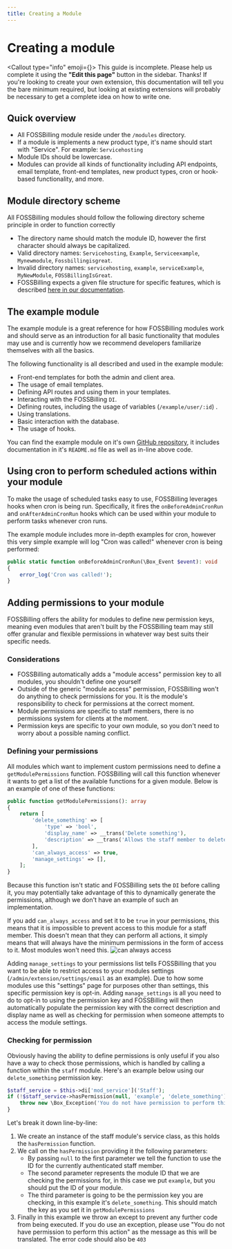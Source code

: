 ```yaml
---
title: Creating a Module
---
```



# Creating a module

<Callout type="info" emoji={<FontAwesomeIcon icon={faPersonDigging} />}>
    This guide is incomplete. Please help us complete it using the **"Edit this page"** button in the sidebar. Thanks!
    If you're looking to create your own extension, this documentation will tell you the bare minimum required, but looking at existing extensions will probably be necessary to get a complete idea on how to write one.
</Callout>

## Quick overview 

- All FOSSBilling module reside under the `/modules` directory.
- If a module is implements a new product type, it's name should start with "Service". For example: `Servicehosting`
- Module IDs should be lowercase.
- Modules can provide all kinds of functionality including API endpoints, email template, front-end templates, new product types, cron or hook-based functionality, and more.

## Module directory scheme

All FOSSBilling modules should follow the following directory scheme principle in order to function correctly

-  The directory name should match the module ID, however the first character should always be capitalized. 
- Valid directory names: `Servicehosting`, `Example`, `Serviceexample`, `Mynewmodule`, `Fossbillingisgreat`.
- Invalid directory names: `servicehosting`, `example`, `serviceExample`, `MyNewModule`, `FOSSBillingIsGreat`.
- FOSSBilling expects a given file structure for specific features, which is described [here in our documentation](https://fossbilling.org/docs/contribution-handbook/file-structure#modules).

## The example module

The example module is a great reference for how FOSSBilling modules work and should serve as an introduction for all basic functionality that modules may use and is currently how we recommend developers familiarize themselves with all the basics.

The following functionality is all described and used in the example module:

- Front-end templates for both the admin and client area.
- The usage of email templates.
- Defining API routes and using them in your templates.
- Interacting with the FOSSBilling `DI`.
- Defining routes, including the usage of variables (`/example/user/:id`) .
- Using translations.
- Basic interaction with the database.
- The usage of hooks.

You can find the example module on it's own [GitHub repository](https://github.com/FOSSBilling/example-module), it includes documentation in it's `README.md` file as well as in-line above code.

## Using cron to perform scheduled actions within your module

To make the usage of scheduled tasks easy to use, FOSSBilling leverages hooks when cron is being run.
Specifically, it fires the `onBeforeAdminCronRun` and `onAfterAdminCronRun` hooks which can be used within your module to perform tasks whenever cron runs.

The example module includes more in-depth examples for cron, however this very simple example will log "Cron was called!" whenever cron is being performed:
```PHP
public static function onBeforeAdminCronRun(\Box_Event $event): void
{
    error_log('Cron was called!');
}
```

## Adding permissions to your module

FOSSBilling offers the ability for modules to define new permission keys, meaning even modules that aren't built by the FOSSBilling team may still offer granular and flexible permissions in whatever way best suits their specific needs.

### Considerations

- FOSSBilling automatically adds a "module access" permission key to all modules, you shouldn't define one yourself
 - Outside of the generic "module access" permission, FOSSBilling won't do anything to check permissions for you. It is the module's responsibility to check for permissions at the correct moment.
 -  Module permissions are specific to staff members, there is no permissions system for clients at the moment.
 - Permission keys are specific to your own module, so you don't need to worry about a possible naming conflict. 

### Defining your permissions

All modules which want to implement custom permissions need to define a `getModulePermissions` function. FOSSBilling will call this function whenever it wants to get a list of the available functions for a given module. Below is an example of one of these functions:

```PHP
public function getModulePermissions(): array
{
    return [
        'delete_something' => [
            'type' => 'bool',
            'display_name' => __trans('Delete something'),
            'description' => __trans('Allows the staff member to delete "something"'),
        ],
        'can_always_access' => true,
        'manage_settings' => [],
    ];
}
```
Because this function isn't static and FOSSBilling sets the `DI` before calling it, you may potentially take advantage of this to dynamically generate the permissions, although we don't have an example of such an implementation.

If you add `can_always_access` and set it to be `true` in your permissions, this means that it is impossible to prevent access to this module for a staff member. This doesn't mean that they can perform all actions, it simply means that will always have the minimum permissions in the form of access to it. Most modules won't need this.
![can always access](/img/docs/can-always-access.png)

Adding `manage_settings` to your permissions list tells FOSSBilling that you want to be able to restrict access to your modules settings (`/admin/extension/settings/email` as an example). Due to how some modules use this "settings" page for purposes other than settings, this specific permission key is opt-in.  Adding `manage_settings` is all you need to do to opt-in to using the permission key and FOSSBilling will then automatically populate the permission key with the correct description and display name as well as checking for permission when someone attempts to access the module settings.

### Checking for permission

Obviously having the ability to define permissions is only useful if you also have a way to check those permissions, which is handled by calling a function within the `staff` module. Here's an example below using our `delete_something` permission key:

```PHP
$staff_service = $this->di['mod_service']('Staff');
if (!$staff_service->hasPermission(null, 'example', 'delete_something')) {
    throw new \Box_Exception('You do not have permission to perform this action', [], 403);
}
```
Let's break it down line-by-line:
1. We create an instance of the staff module's service class, as this holds the `hasPermission` function.
2. We call on the `hasPermission` providing it the following parameters:
    - By passing `null` to the first parameter we tell the function to use the ID for the currently authenticated staff member.
	- The second parameter represents the module ID that we are checking the permissions for, in this case we put `example`, but you should put the ID of your module.
	- The third parameter is going to be the permission key you are checking, in this example it's `delete_something`. This should match the key as you set it in `getModulePermissions`
3. Finally in this example we throw an except to prevent any further code from being executed. If you do use an exception, please use "You do not have permission to perform this action" as the message as this will be translated. The error code should also be `403`
